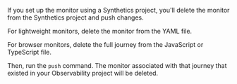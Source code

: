 
If you <DocLink slug="/serverless/observability/synthetics-get-started-project">set up the monitor using a Synthetics project</DocLink>,
you'll delete the monitor from the Synthetics project and push changes.

For lightweight monitors, delete the monitor from the YAML file.

For browser monitors, delete the full journey from the JavaScript or TypeScript file.

Then, run the <DocLink slug="/serverless/observability/synthetics-command-reference" section="elasticsynthetics-push">`push` command</DocLink>.
The monitor associated with that journey that existed in your Observability project will be deleted.
